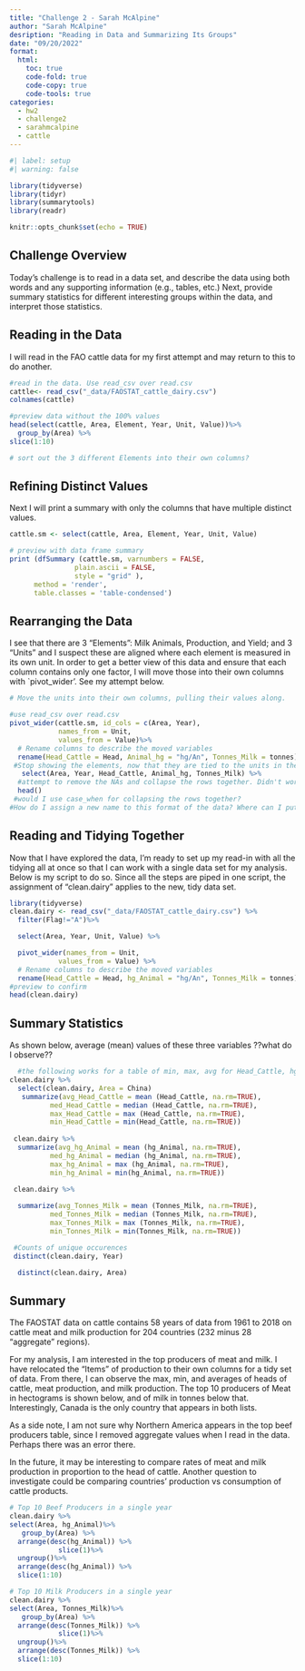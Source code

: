 ```yaml
---
title: "Challenge 2 - Sarah McAlpine"
author: "Sarah McAlpine"
desription: "Reading in Data and Summarizing Its Groups"
date: "09/20/2022"
format:
  html:
    toc: true
    code-fold: true
    code-copy: true
    code-tools: true
categories:
  - hw2
  - challenge2
  - sarahmcalpine
  - cattle
---
```


```r
#| label: setup
#| warning: false

library(tidyverse)
library(tidyr)
library(summarytools)
library(readr)

knitr::opts_chunk$set(echo = TRUE)
```

## Challenge Overview

Today's challenge is to read in a data set, and describe the data using both words and any supporting information (e.g., tables, etc.) Next, provide summary statistics for different interesting groups within the data, and interpret those statistics.

## Reading in the Data
I will read in the FAO cattle data for my first attempt and may return to this to do another.


```r
#read in the data. Use read_csv over read.csv
cattle<- read_csv("_data/FAOSTAT_cattle_dairy.csv")
colnames(cattle)

#preview data without the 100% values
head(select(cattle, Area, Element, Year, Unit, Value))%>%
  group_by(Area) %>%
slice(1:10)

# sort out the 3 different Elements into their own columns?

```
## Refining Distinct Values
Next I will print a summary with only the columns that have multiple distinct values.
```r
cattle.sm <- select(cattle, Area, Element, Year, Unit, Value)

# preview with data frame summary
print (dfSummary (cattle.sm, varnumbers = FALSE,
                plain.ascii = FALSE,
                style = "grid" ),
      method = 'render', 
      table.classes = 'table-condensed')
```

## Rearranging the Data
I see that there are 3 "Elements": Milk Animals, Production, and Yield; and 3 "Units" and I suspect these are aligned where each element is measured in its own unit. In order to get a better view of this data and ensure that each column contains only one factor, I will move those into their own columns with `pivot_wider'. See my attempt below.
```r
# Move the units into their own columns, pulling their values along. 

#use read_csv over read.csv
pivot_wider(cattle.sm, id_cols = c(Area, Year), 
            names_from = Unit, 
            values_from = Value)%>%
  # Rename columns to describe the moved variables
  rename(Head_Cattle = Head, Animal_hg = "hg/An", Tonnes_Milk = tonnes)%>%
 #Stop showing the elements, now that they are tied to the units in the new column names
   select(Area, Year, Head_Cattle, Animal_hg, Tonnes_Milk) %>%
  #attempt to remove the NAs and collapse the rows together. Didn't work--need to try again next time.
  head()
 #would I use case_when for collapsing the rows together? 
#How do I assign a new name to this format of the data? Where can I put that command, near the beginning?

```
## Reading and Tidying Together
Now that I have explored the data, I'm ready to set up my read-in with all the tidying all at once so that I can work with a single data set for my analysis. Below is my script to do so. Since all the steps are piped in one script, the assignment of "clean.dairy" applies to the new, tidy data set. 
```r
library(tidyverse)
clean.dairy <- read_csv("_data/FAOSTAT_cattle_dairy.csv") %>%
  filter(Flag!="A")%>%

  select(Area, Year, Unit, Value) %>%

  pivot_wider(names_from = Unit, 
            values_from = Value) %>%
  # Rename columns to describe the moved variables
  rename(Head_Cattle = Head, hg_Animal = "hg/An", Tonnes_Milk = tonnes)
#preview to confirm
head(clean.dairy)
```
## Summary Statistics
As shown below, average (mean) values of these three variables ??what do I observe??

```r

  
  #the following works for a table of min, max, avg for Head_Cattle, hg_Animal, and Tonnes_Milk.
clean.dairy %>%
  select(clean.dairy, Area = China)
   summarize(avg_Head_Cattle = mean (Head_Cattle, na.rm=TRUE),
          med_Head_Cattle = median (Head_Cattle, na.rm=TRUE), 
          max_Head_Cattle = max (Head_Cattle, na.rm=TRUE),
          min_Head_Cattle = min(Head_Cattle, na.rm=TRUE))
          
 clean.dairy %>%
  summarize(avg_hg_Animal = mean (hg_Animal, na.rm=TRUE),
          med_hg_Animal = median (hg_Animal, na.rm=TRUE), 
          max_hg_Animal = max (hg_Animal, na.rm=TRUE),
          min_hg_Animal = min(hg_Animal, na.rm=TRUE))   
 
 clean.dairy %>%

  summarize(avg_Tonnes_Milk = mean (Tonnes_Milk, na.rm=TRUE),
          med_Tonnes_Milk = median (Tonnes_Milk, na.rm=TRUE), 
          max_Tonnes_Milk = max (Tonnes_Milk, na.rm=TRUE),
          min_Tonnes_Milk = min(Tonnes_Milk, na.rm=TRUE))  

 #Counts of unique occurences
 distinct(clean.dairy, Year)

  distinct(clean.dairy, Area)

```
## Summary
The FAOSTAT data on cattle contains 58 years of data from 1961 to 2018 on cattle meat and milk production for 204 countries (232 minus 28 "aggregate" regions). 

For my analysis, I am interested in the top producers of meat and milk. I have relocated the "Items" of production to their own columns for a tidy set of data. From there, I can observe the max, min, and averages of heads of cattle, meat production, and milk production. The top 10 producers of Meat in hectograms is shown below, and of milk in tonnes below that. Interestingly, Canada is the only country that appears in both lists. 

As a side note, I am not sure why Northern America appears in the top beef producers table, since I removed aggregate values when I read in the data. Perhaps there was an error there.

In the future, it may be interesting to compare rates of meat and milk production in proportion to the head of cattle. Another question to investigate could be comparing countries' production vs consumption of cattle products.

```r
# Top 10 Beef Producers in a single year
clean.dairy %>%
select(Area, hg_Animal)%>%
   group_by(Area) %>%
  arrange(desc(hg_Animal)) %>%
            slice(1)%>%
  ungroup()%>%
  arrange(desc(hg_Animal)) %>%
  slice(1:10)

# Top 10 Milk Producers in a single year
clean.dairy %>%
select(Area, Tonnes_Milk)%>%
   group_by(Area) %>%
  arrange(desc(Tonnes_Milk)) %>%
            slice(1)%>%
  ungroup()%>%
  arrange(desc(Tonnes_Milk)) %>%
  slice(1:10)
```

